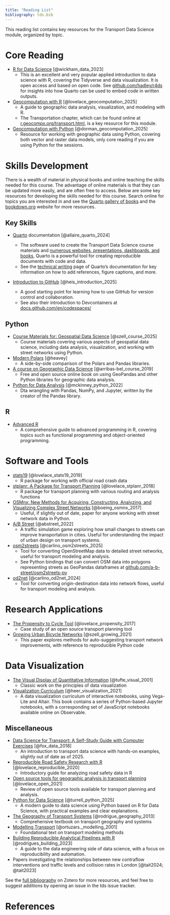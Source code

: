 ```yaml
---
title: "Reading List"
bibliography: tds.bib
---
```


This reading list contains key resources for the Transport Data Science module, organized by topic.

# Core Reading

-   [R for Data Science](https://r4ds.had.co.nz/) [@wickham_data_2023]
    -   This is an excellent and very popular applied introduction to data science with R, covering the Tidyverse and data visualization. It is open access and based on open code. See [github.com/hadley/r4ds](https://github.com/hadley/r4ds) for insights into how Quarto can be used to embed code in written outputs.
-   [Geocomputation with R](https://r.geocompx.org/) [@lovelace_geocomputation_2025]
    -   A guide to geographic data analysis, visualization, and modeling with R. <!-- https://r.geocompx.org/transport.html -->
    -   The Transportation chapter, which can be found online at [r.geocompx.org/transport.html](https://r.geocompx.org/transport.html), is a key resource for this module.
-   [Geocomputation with Python](https://py.geocompx.org/) [@dorman_geocomputation_2025]
    -   Resource for working with geographic data using Python, covering both vector and raster data models, only core reading if you are using Python for the sessions.

# Skills Development

There is a wealth of material in physical books and online teaching the skills needed for this course.
The advantage of online materials is that they can be updated more easily, and are often free to access.
Below are some key resources for developing the skills needed for this course.
Search online for topics you are interested in and see the [Quarto gallery of books](https://quarto.org/docs/gallery/#books) and the [bookdown.org](https://bookdown.org/) website for more resources.

## Key Skills

-   [Quarto](https://quarto.org/) documentation [@allaire_quarto_2024]

    ```{=html}
    <!-- Articles & Reports
      Presentations
      Dashboards
      Websites
      Books
      Interactive Docs -->
    ```

    -   The software used to create the Transport Data Science course materials and [numerous websites, presentations, dashboards, and books](https://quarto.org/docs/gallery/), Quarto is a powerful tool for creating reproducible documents with code and data.
    -   See the [technical writing](https://quarto.org/docs/visual-editor/technical.html) page of Quarto's documentation for key information on how to add references, figure captions, and more.

-   [Introduction to GitHub](https://github.com/skills/introduction-to-github) [@heis_introduction_2025]

    -   A good starting point for learning how to use GitHub for version control and collaboration. <!-- https://docs.github.com/en/codespaces/setting-up-your-project-for-codespaces/adding-a-dev-container-configuration/introduction-to-dev-containers -->
    -   See also their introduction to Devcontainers at [docs.github.com/en/codespaces/](https://docs.github.com/en/codespaces/)

## Python

-   [Course Materials for: Geospatial Data Science](https://github.com/mszell/geospatialdatascience) [@szell_course_2025]
    -   Course materials covering various aspects of geospatial data science, including data analysis, visualization, and working with street networks using Python.
-   [Modern Polars](https://kevinheavey.github.io/modern-polars/) [@heavey]
    -   A side-by-side comparison of the Polars and Pandas libraries. <!-- -   [Python Polars: The definitive guide](https://github.com/jeroenjanssens/python-polars-the-definitive-guide) [@janssens_python_2025]
        -   Guide to using the polars for data manipulation in Python, due to be published in February 2025. -->
-   [A course on Geographic Data Science](https://darribas.org/gds_course/content/home.html) [@arribas-bel_course_2019]
    -   Free and open source online book on using GeoPandas and other Python libraries for geographic data analysis.
-   [Python for Data Analysis](https://wesmckinney.com/book/) [@mckinney_python_2022]
    -   Dta wrangling with Pandas, NumPy, and Jupyter, written by the creator of the Pandas library.

## R

-   [Advanced R](https://adv-r.hadley.nz/)
    -   A comprehensive guide to advanced programming in R, covering topics such as functional programming and object-oriented programming.

# Software and Tools

-   [stats19](https://itsleeds.github.io/stats19/) [@lovelace_stats19_2019]
    -   R package for working with official road crash data
-   [stplanr: A Package for Transport Planning](https://doi.org/10.32614/RJ-2018-053) [@lovelace_stplanr_2018]
    -   R package for transport planning with various routing and analysis functions
-   [OSMnx: New Methods for Acquiring, Constructing, Analyzing, and Visualizing Complex Street Networks](https://doi.org/10/gbvjxq) [@boeing_osmnx_2017]
    -   Useful, if slightly out of date, paper for anyone working with street network data in Python.
-   [A/B Street](https://zenodo.org/record/6331922) [@abstreet_2022]
    -   A traffic simulation game exploring how small changes to streets can improve transportation in cities. Useful for understanding the impact of urban design on transport systems.
-   [osm2streets](https://github.com/a-b-street/osm2streets) [@carlino_osm2streets_2025]
    -   Tool for converting OpenStreetMap data to detailed street networks, useful for transport modeling and analysis.
    -   See Python bindings that can convert OSM data into polygons representing streets as GeoPandas dataframes at [github.com/a-b-street/osm2streets-py](https://github.com/a-b-street/osm2streets/tree/main/osm2streets-py)
-   [od2net](https://github.com/Urban-Analytics-Technology-Platform/od2net) [@carlino_od2net_2024]
    -   Tool for converting origin-destination data into network flows, useful for transport modeling and analysis.

# Research Applications

-   [The Propensity to Cycle Tool](https://doi.org/10.5198/jtlu.2016.862) [@lovelace_propensity_2017]
    -   Case study of an open source transport planning tool
-   [Growing Urban Bicycle Networks](http://arxiv.org/abs/2107.02185) [@szell_growing_2021]
    -   This paper explores methods for auto-suggesting transport network improvements, with reference to reproducible Python code

# Data Visualization

-   [The Visual Display of Quantitative Information](https://www.edwardtufte.com/tufte/books_vdqi) [@tufte_visual_2001]
    -   Classic work on the principles of data visualization
-   [Visualization Curriculum](https://idl.uw.edu/visualization-curriculum/intro.html) [@heer_visualization_2021]
    -   A data visualization curriculum of interactive notebooks, using Vega-Lite and Altair. This book contains a series of Python-based Jupyter notebooks, with a corresponding set of JavaScript notebooks available online on Observable.

## Miscellaneous

-   [Data Science for Transport: A Self-Study Guide with Computer Exercises](https://doi.org/10.1007/978-3-319-72953-4) [@fox_data_2018]
    -   An introduction to transport data science with hands-on examples, slightly out of date as of 2025.
-   [Reproducible Road Safety Research with R](https://itsleeds.github.io/rrsrr/) [@lovelace_reproducible_2020]
    -   Introductory guide for analyzing road safety data in R
-   [Open source tools for geographic analysis in transport planning](https://doi.org/10/ghtnrp) [@lovelace_open_2021]
    -   Review of open source tools available for transport planning and analysis.
-   [Python for Data Science](https://aeturrell.github.io/python4DS/) [@turrell_python_2025]
    -   A modern guide to data science using Python based on R for Data Science, with practical examples and clear explanations.
-   [The Geography of Transport Systems](https://transportgeography.org/) [@rodrigue_geography_2013]
    -   Comprehensive textbook on transport geography and systems
-   [Modelling Transport](https://www.wiley.com/en-us/Modelling+Transport%2C+4th+Edition-p-9781118941485) [@ortuzars._modelling_2001]
    -   Foundational text on transport modeling methods
-   [Building Reproducible Analytical Pipelines with R](https://raps-with-r.dev/) [@rodrigues_building_2023]
    -   A guide to the data engineering side of data science, with a focus on reproducibility and automation.
-   Papers investigating the relationships between new contraflow interventions and traffic levels and collision rates in London [@tait2024; @tait2023]

See the [full bibliography](https://www.zotero.org/groups/418217/energy-and-transport/collections/R38L2EXB) on Zotero for more resources, and feel free to suggest additions by opening an issue in the tds issue tracker.

# References